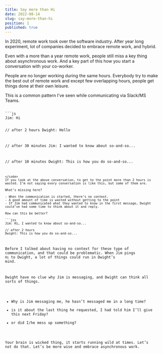 ```yaml
---
title: Say more than Hi
date: 2022-08-14
slug: say-more-than-hi
position: 1
published: true
---
```

In 2020, remote work took over the software industry. After year long experiment, lot of companies decided to embrace remote work, and hybrid. 

Even with a more than a year remote work, people still miss a key thing about asynchronous work. And a key part of this how you start a conversation with your co-worker. 

People are no longer working during the same hours. Everybody try to make the best out of remote work and except few overlapping hours, people get things done at their own leisure. 

This is a common pattern I’ve seen while communicating via Slack/MS Teams.

<code>
```js
Jim: Hi

// after 2 hours
Dwight: Hello

// after 30 minutes
Jim: I wanted to know about so-and-so...

// after 10 minutes
Dwight: This is how you do so-and-so...
```
</code>
If you look at the above conversation, to get to the point more than 2 hours is wasted. I’m not saying every conversation is like this, but some of them are. 

What’s missing here?

- When the communication is started, there’s no context.
- A good amount of time is wasted without getting to the point
- If Jim had communicated what they wanted to know in the first message, Dwight could’ve had some time to think about it and reply.

How can this be better? 

```jsx
Jim: Hi, I wanted to know about so-and-so...

// after 2 hours
Dwight: This is how you do so-and-so...
```

Before I talked about having no context for these type of communication, and that could be problematic. When Jim pings `Hi` to Dwight, a lot of things could run in Dwight’s mind.

Dwight have no clue why Jim is messaging, and Dwight can think all sorts of things. 

- Why is Jim messaging me, he hasn’t messaged me in a long time?
- is it about the last thing he requested, I had told him I’ll give this next Friday?
- or did I/he mess up something?

Your brain is wicked thing, it starts running wild at times. Let’s not do that. Let’s be more wise and embrace asynchronous work.